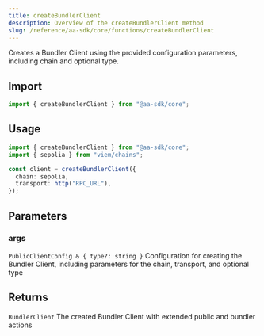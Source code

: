 ```yaml
---
title: createBundlerClient
description: Overview of the createBundlerClient method
slug: /reference/aa-sdk/core/functions/createBundlerClient
---
```



Creates a Bundler Client using the provided configuration parameters, including chain and optional type.

## Import

```ts
import { createBundlerClient } from "@aa-sdk/core";
```

## Usage

```ts
import { createBundlerClient } from "@aa-sdk/core";
import { sepolia } from "viem/chains";

const client = createBundlerClient({
  chain: sepolia,
  transport: http("RPC_URL"),
});
```

## Parameters

### args

`PublicClientConfig & { type?: string }`
Configuration for creating the Bundler Client, including parameters for the chain, transport, and optional type

## Returns

`BundlerClient`
The created Bundler Client with extended public and bundler actions
